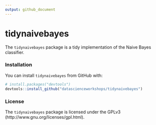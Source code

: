 ```yaml
---
output: github_document
---
```


<!-- README.md is generated from README.Rmd. Please edit that file -->

# tidynaivebayes

The `tidynaivebayes` package is a tidy implementation of the Naive Bayes classifier.

### Installation

You can install `tidynaivebayes` from GitHub with:

```R
# install.packages("devtools")
devtools::install_github("datascienceworkshops/tidynaivebayes")
```


### License

The `tidynaivebayes` package is licensed under the GPLv3 (http://www.gnu.org/licenses/gpl.html).
